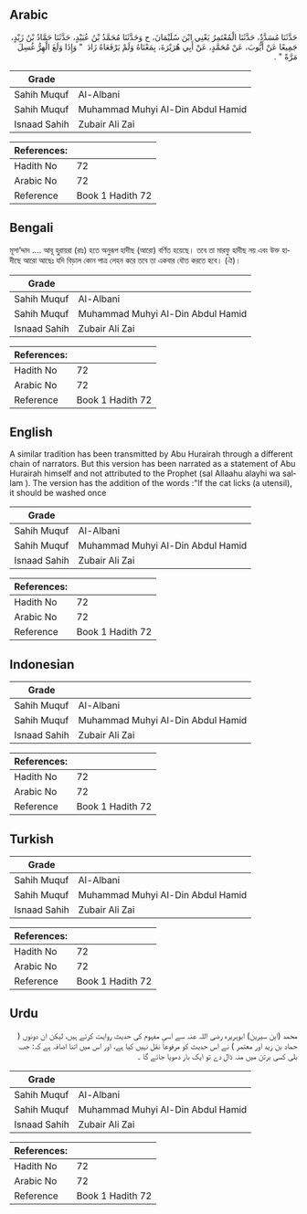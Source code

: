 ## Arabic


<div dir="rtl" lang="ar" style={{fontSize:'larger',backgroundColor:'#f8f9fa',padding:20}}>
حَدَّثَنَا مُسَدَّدٌ، حَدَّثَنَا الْمُعْتَمِرُ يَعْنِي ابْنَ سُلَيْمَانَ، ح وَحَدَّثَنَا مُحَمَّدُ بْنُ عُبَيْدٍ، حَدَّثَنَا حَمَّادُ بْنُ زَيْدٍ، جَمِيعًا عَنْ أَيُّوبَ، عَنْ مُحَمَّدٍ، عَنْ أَبِي هُرَيْرَةَ، بِمَعْنَاهُ وَلَمْ يَرْفَعَاهُ زَادَ ‏ "‏ وَإِذَا وَلَغَ الْهِرُّ غُسِلَ مَرَّةً ‏"‏ ‏.‏
</div>
<div style={{backgroundColor:'#f8f9fa',padding:20, marginBottom: 10}}><table> <thead> <tr> <th>Grade</th> <th></th> </tr> </thead> <tbody> <tr><td>Sahih Muquf</td><td>Al-Albani</td></tr><tr><td>Sahih Muquf</td><td>Muhammad Muhyi Al-Din Abdul Hamid</td></tr><tr><td>Isnaad Sahih</td><td>Zubair Ali Zai</td></tr></tbody></table><table> <thead> <tr> <th>References:</th> <th></th> </tr> </thead> <tbody><tr><td>Hadith No</td><td>72</td></tr><tr><td>Arabic No</td><td>72</td></tr><tr><td>Reference</td><td>Book 1 Hadith 72</td></tr></tbody></table></div>

## Bengali


<div dir="ltr" lang="bn" style={{fontSize:'larger',backgroundColor:'#f8f9fa',padding:20}}>
মূসা’দ্দাদ .... আবূ হুরায়রা (রাঃ) হতে অনুরূপ হাদীছ (আরো) বর্ণিত হয়েছে। তবে তা মারফু হাদীছ নয় এবং উক্ত হাদীছে আরো আছেঃ যদি বিড়াল কোন পাত্র লেহন করে তবে তা একবার ধৌত করতে হবে। (ঐ)।
</div>
<div style={{backgroundColor:'#f8f9fa',padding:20, marginBottom: 10}}><table> <thead> <tr> <th>Grade</th> <th></th> </tr> </thead> <tbody> <tr><td>Sahih Muquf</td><td>Al-Albani</td></tr><tr><td>Sahih Muquf</td><td>Muhammad Muhyi Al-Din Abdul Hamid</td></tr><tr><td>Isnaad Sahih</td><td>Zubair Ali Zai</td></tr></tbody></table><table> <thead> <tr> <th>References:</th> <th></th> </tr> </thead> <tbody><tr><td>Hadith No</td><td>72</td></tr><tr><td>Arabic No</td><td>72</td></tr><tr><td>Reference</td><td>Book 1 Hadith 72</td></tr></tbody></table></div>

## English


<div dir="ltr" lang="en" style={{fontSize:'larger',backgroundColor:'#f8f9fa',padding:20}}>
A similar tradition has been transmitted by Abu Hurairah through a different chain of narrators. But this version has been narrated as a statement of Abu Hurairah himself and not attributed to the Prophet (sal Allaahu alayhi wa sallam ). The version has the addition of the words :"If the cat licks (a utensil), it should be washed once
</div>
<div style={{backgroundColor:'#f8f9fa',padding:20, marginBottom: 10}}><table> <thead> <tr> <th>Grade</th> <th></th> </tr> </thead> <tbody> <tr><td>Sahih Muquf</td><td>Al-Albani</td></tr><tr><td>Sahih Muquf</td><td>Muhammad Muhyi Al-Din Abdul Hamid</td></tr><tr><td>Isnaad Sahih</td><td>Zubair Ali Zai</td></tr></tbody></table><table> <thead> <tr> <th>References:</th> <th></th> </tr> </thead> <tbody><tr><td>Hadith No</td><td>72</td></tr><tr><td>Arabic No</td><td>72</td></tr><tr><td>Reference</td><td>Book 1 Hadith 72</td></tr></tbody></table></div>

## Indonesian


<div dir="ltr" lang="id" style={{fontSize:'larger',backgroundColor:'#f8f9fa',padding:20}}>

</div>
<div style={{backgroundColor:'#f8f9fa',padding:20, marginBottom: 10}}><table> <thead> <tr> <th>Grade</th> <th></th> </tr> </thead> <tbody> <tr><td>Sahih Muquf</td><td>Al-Albani</td></tr><tr><td>Sahih Muquf</td><td>Muhammad Muhyi Al-Din Abdul Hamid</td></tr><tr><td>Isnaad Sahih</td><td>Zubair Ali Zai</td></tr></tbody></table><table> <thead> <tr> <th>References:</th> <th></th> </tr> </thead> <tbody><tr><td>Hadith No</td><td>72</td></tr><tr><td>Arabic No</td><td>72</td></tr><tr><td>Reference</td><td>Book 1 Hadith 72</td></tr></tbody></table></div>

## Turkish


<div dir="ltr" lang="tr" style={{fontSize:'larger',backgroundColor:'#f8f9fa',padding:20}}>

</div>
<div style={{backgroundColor:'#f8f9fa',padding:20, marginBottom: 10}}><table> <thead> <tr> <th>Grade</th> <th></th> </tr> </thead> <tbody> <tr><td>Sahih Muquf</td><td>Al-Albani</td></tr><tr><td>Sahih Muquf</td><td>Muhammad Muhyi Al-Din Abdul Hamid</td></tr><tr><td>Isnaad Sahih</td><td>Zubair Ali Zai</td></tr></tbody></table><table> <thead> <tr> <th>References:</th> <th></th> </tr> </thead> <tbody><tr><td>Hadith No</td><td>72</td></tr><tr><td>Arabic No</td><td>72</td></tr><tr><td>Reference</td><td>Book 1 Hadith 72</td></tr></tbody></table></div>

## Urdu


<div dir="rtl" lang="ur" style={{fontSize:'larger',backgroundColor:'#f8f9fa',padding:20}}>
محمد (ابن سیرین) ابوہریرہ رضی اللہ عنہ سے اسی مفہوم کی حدیث روایت کرتے ہیں، لیکن ان دونوں ( حماد بن زید اور معتمر ) نے اس حدیث کو مرفوعاً نقل نہیں کیا ہے، اور اس میں اتنا اضافہ ہے کہ: جب بلی کسی برتن میں منہ ڈال دے تو ایک بار دھویا جائے گا ۔
</div>
<div style={{backgroundColor:'#f8f9fa',padding:20, marginBottom: 10}}><table> <thead> <tr> <th>Grade</th> <th></th> </tr> </thead> <tbody> <tr><td>Sahih Muquf</td><td>Al-Albani</td></tr><tr><td>Sahih Muquf</td><td>Muhammad Muhyi Al-Din Abdul Hamid</td></tr><tr><td>Isnaad Sahih</td><td>Zubair Ali Zai</td></tr></tbody></table><table> <thead> <tr> <th>References:</th> <th></th> </tr> </thead> <tbody><tr><td>Hadith No</td><td>72</td></tr><tr><td>Arabic No</td><td>72</td></tr><tr><td>Reference</td><td>Book 1 Hadith 72</td></tr></tbody></table></div>